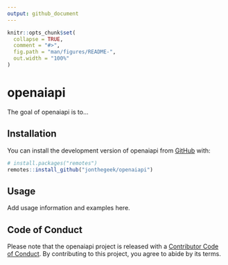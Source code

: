 ```yaml
---
output: github_document
---
```


<!-- README.md is generated from README.Rmd. Please edit that file -->

```r
knitr::opts_chunk$set(
  collapse = TRUE,
  comment = "#>",
  fig.path = "man/figures/README-",
  out.width = "100%"
)
```

# openaiapi

<!-- badges: start -->
<!-- badges: end -->

The goal of openaiapi is to...

## Installation

You can install the development version of openaiapi from [GitHub](https://github.com/) with:

``` r
# install.packages("remotes")
remotes::install_github("jonthegeek/openaiapi")
```

## Usage

Add usage information and examples here.

## Code of Conduct

Please note that the openaiapi project is released with a [Contributor Code of Conduct](https://jonthegeek.github.io/openaiapi/CODE_OF_CONDUCT.html). By contributing to this project, you agree to abide by its terms.
